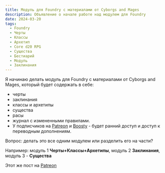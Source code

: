 ```yaml
---
title: Модуль для Foundry с материалами от Cyborgs and Mages
description: Объявление о начале работе над модулем для Foundry
date: 2024-03-20
tags:
  - Foundry
  - Черты
  - Классы
  - Архетип
  - Core d20 RPG
  - Существа
  - Бестиарий
  - Модуль
  - Заклинания
---
```


Я начинаю делать модуль для Foundry с материалами от Cyborgs and Mages, который будет содержать в себе:

- черты
- заклинания
- классы и архетипы
- существа
- расы
- журнал с измененными правилами.
- У подписчиков на [Patreon](https://www.patreon.com/palikhov) и [Boosty](https://boosty.to/cyborgsandmages) - будет ранний доступ и доступ к переводным дополнениям.

Вопрос: делать это все одним модулем или разделить его на части?

Например: модуль 1 **Черты+Классы+Архетипы**, модуль 2 **Заклинания**, модуль 3 - **Существа**

Этот же пост на [Patreon](https://www.patreon.com/posts/modul-dlia-s-ot-100735469?utm_medium=clipboard_copy&utm_source=copyLink&utm_campaign=postshare_creator&utm_content=join_link)
